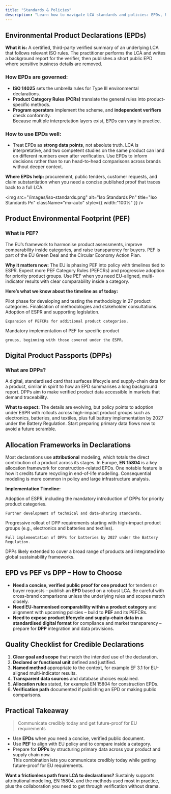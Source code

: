 ```yaml
---
title: "Standards & Policies"
description: "Learn how to navigate LCA standards and policies: EPDs, PEF, and DPPs explained. Compare methods, timelines, and best uses to stay credible and compliant."
---
```


## Environmental Product Declarations (EPDs)

**What it is:** A certified, third-party verified summary of an underlying LCA that follows relevant ISO rules. The practitioner performs the LCA and writes a background report for the verifier, then publishes a short public EPD where sensitive business details are removed.

### **How EPDs are governed:**

- **ISO 14025** sets the umbrella rules for Type III environmental declarations.
- **Product Category Rules (PCRs)** translate the general rules into product-specific methods.
- **Program operators** implement the scheme, and **independent verifiers** check conformity.\
  Because multiple interpretation layers exist, EPDs can vary in practice.

### **How to use EPDs well:**

- Treat EPDs as **strong data points**, not absolute truth. LCA is interpretative, and two competent studies on the same product can land on different numbers even after verification. Use EPDs to inform decisions rather than to run head-to-head comparisons across brands without deeper context.

**Where EPDs help:** procurement, public tenders, customer requests, and claim substantiation when you need a concise published proof that traces back to a full LCA.

<img
  src="/images/iso-standards.png"
  alt="Iso Standards Pn"
  title="Iso Standards Pn"
  className="mx-auto"
  style={{ width:"100%" }}
/>

## Product Environmental Footprint (PEF)

### **What is PEF?**

The EU’s framework to harmonise product assessments, improve comparability inside categories, and raise transparency for buyers. PEF is part of the EU Green Deal and the Circular Economy Action Plan.

**Why it matters now:** The EU is phasing PEF into policy with timelines tied to ESPR. Expect more PEF Category Rules (PEFCRs) and progressive adoption for priority product groups. Use PEF when you need EU-aligned, multi-indicator results with clear comparability inside a category.

**Here’s what we know about the timeline as of today:**

<Steps>
  <Step title="2013-2018">
    Pilot phase for developing and testing the methodology in 27 product categories.
  </Step>
  <Step title="2020-2023">
    Finalisation of methodologies and stakeholder consultations.
  </Step>
  <Step title="2024-2025">
    Adoption of ESPR and supporting legislation.

    Expansion of PEFCRs for additional product categories.
  </Step>
  <Step title="2026 Onwards" icon="sparkles" titleSize="h2">
    Mandatory implementation of PEF for specific product

    groups, beginning with those covered under the ESPR.
  </Step>
</Steps>

## Digital Product Passports (DPPs)

### **What are DPPs?**

A digital, standardised card that surfaces lifecycle and supply-chain data for a product, similar in spirit to how an EPD summarises a long background report. DPPs aim to make verified product data accessible in markets that demand traceability.

**What to expect:** The details are evolving, but policy points to adoption under ESPR with rollouts across high-impact product groups such as electronics, batteries, and textiles, plus full battery implementation by 2027 under the Battery Regulation. Start preparing primary data flows now to avoid a future scramble.

## Allocation Frameworks in Declarations

Most declarations use **attributional** modeling, which totals the direct contribution of a product across its stages. In Europe, **EN 15804** is a key allocation framework for construction-related EPDs. One notable feature is how it credits future recycling in end-of-life modelling. Consequential modeling is more common in policy and large infrastructure analysis.

**Implementation Timeline:**

<Steps>
  <Step title="2024-2025">
    Adoption of ESPR, including the mandatory introduction of DPPs for priority product categories.

    Further development of technical and data-sharing standards.
  </Step>
  <Step title="2026-2028" titleSize="h3">
    Progressive rollout of DPP requirements starting with high-impact product groups (e.g., electronics and batteries and textiles).

    Full implementation of DPPs for batteries by 2027 under the Battery Regulation.
  </Step>
  <Step title="2030 Onwards" icon="sparkles" titleSize="h2">
    DPPs likely extended to cover a broad range of products and integrated into global sustainability frameworks.
  </Step>
</Steps>

## EPD vs PEF vs DPP – How to Choose

- **Need a concise, verified public proof for one product** for tenders or buyer requests – publish an **EPD** based on a robust LCA. Be careful with cross-brand comparisons unless the underlying rules and scopes match closely.
- **Need EU-harmonised comparability within a product category** and alignment with upcoming policies – build to **PEF** and its PEFCRs.
- **Need to expose product lifecycle and supply-chain data in a standardised digital format** for compliance and market transparency – prepare for **DPP** integration and data provisions.

## Quality Checklist for Credible Declarations

1. **Clear goal and scope** that match the intended use of the declaration.
2. **Declared or functional unit** defined and justified.
3. **Named method** appropriate to the context, for example EF 3.1 for EU-aligned multi-indicator results.
4. **Transparent data sources** and database choices explained.
5. **Allocation rules** stated, for example EN 15804 for construction EPDs.
6. **Verification path** documented if publishing an EPD or making public comparisons.

## Practical Takeaway

> Communicate credibly today and get future-proof for EU requirements

- Use **EPDs** when you need a concise, verified public document.
- Use **PEF** to align with EU policy and to compare inside a category.
- Prepare for **DPPs** by structuring primary data across your product and supply chain now.\
  This combination lets you communicate credibly today while getting future-proof for EU requirements.

**Want a frictionless path from LCA to declarations?** Sustainly supports attributional modeling, EN 15804, and the methods used most in practice, plus the collaboration you need to get through verification without drama.
